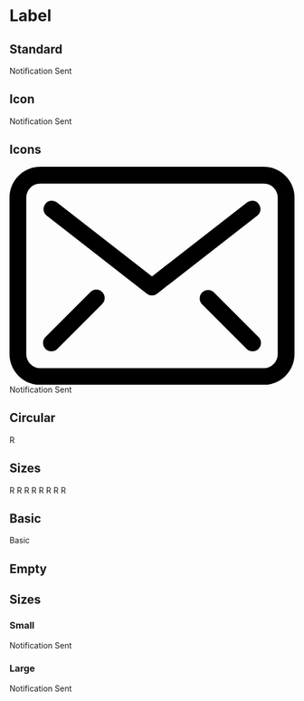 
<Meta title="Components|Label" />

<SemanticLink docPath="/elements/label/" />

# Label

## Standard

<Preview>
    <Story name="standard">
        <Label>Notification Sent</Label>
    </Story>
</Preview>

## Icon

<Preview>
    <Story name="icon">
        <Label>
        Notification Sent <Icon name="search" />
        </Label>
    </Story>
</Preview>

## Icons

<Preview>
    <Story name="icons">
        <Label>
            <svg
                xmlns="http://www.w3.org/2000/svg"
                className="fill-marine-dark w5 h4 mr2"
                viewBox="0 0 25.5 19.5"
            >
                <g data-name="Layer 2">
                    <g data-name="Layer 1">
                        <path d="M22.75 19.5h-20A2.75 2.75 0 0 1 0 16.75v-14A2.75 2.75 0 0 1 2.75 0h20a2.75 2.75 0 0 1 2.75 2.75v14a2.75 2.75 0 0 1-2.75 2.75zm-20-18A1.25 1.25 0 0 0 1.5 2.75v14A1.25 1.25 0 0 0 2.75 18h20A1.25 1.25 0 0 0 24 16.75v-14a1.25 1.25 0 0 0-1.25-1.25z" />
                        <path d="M12.75 11.5a.72.72 0 0 1-.46-.16l-9-7a.75.75 0 0 1 .92-1.18l8.54 6.64 8.54-6.64a.75.75 0 0 1 .92 1.18l-9 7a.72.72 0 0 1-.46.16zM3.75 16.5a.74.74 0 0 1-.53-.22.75.75 0 0 1 0-1.06l4-4a.75.75 0 1 1 1.06 1.06l-4 4a.74.74 0 0 1-.53.22zM21.75 16.5a.74.74 0 0 1-.53-.22l-4-4a.75.75 0 0 1 1.06-1.06l4 4a.75.75 0 0 1 0 1.06.74.74 0 0 1-.53.22z" />
                    </g>
                </g>
            </svg>
    Notification Sent <Icon name="search" />
        </Label>
    </Story>
</Preview>

## Circular

<Preview>
    <Story name="circular">
        <Label circular>R</Label>
    </Story>
</Preview>

## Sizes

<Preview>
    <Story name="circular sizes">
        <div>
            <Label circular size="mini">
            R
            </Label>
            <Label circular size="tiny">
            R
            </Label>
            <Label circular size="small">
            R
            </Label>
            <Label circular size="medium">
            R
            </Label>
            <Label circular size="large">
            R
            </Label>
            <Label circular size="big">
            R
            </Label>
            <Label circular size="huge">
            R
            </Label>
            <Label circular size="massive">
            R
            </Label>
        </div>
    </Story>
</Preview>

## Basic

<Preview>
    <Story name="basic">
        <Label basic>Basic</Label>
    </Story>
</Preview>

## Empty

<Preview>
    <Story name="empty">
        <Label circular size="mini" empty color="red" />
    </Story>
</Preview>

## Sizes

### Small

<Preview>
    <Story name="small">
        <Label size="small">Notification Sent</Label>
    </Story>
</Preview>

### Large

<Preview>
    <Story name="large">
        <Label size="large">Notification Sent</Label>
    </Story>
</Preview>


